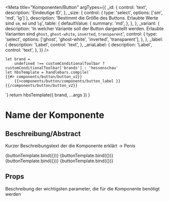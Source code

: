 
<Meta
    title="Komponenten/Button"
    argTypes={{
        _id: {
            control: 'text',
            description: 'Eindeutige ID',
        },
        _size: {
            control: { type: 'select', options: ['sm', 'md', 'lg'] },
            description: 'Bestimmt die Größe des Buttons. Erlaubte Werte sind `sm`, `md` und `lg`',
            table: {
                defaultValue: {
                    summary: 'md',
                },
            },
        },
        _variant: {
            description:
                'In welcher Variante soll der Button dargestellt werden. Erlaubte Varianten sind `ghost`, `ghost-white`, `inverted`, `transparent`',
            control: {
                type: 'select',
                options: ['ghost', 'ghost-white', 'inverted', 'transparent'],
            },
        },
        _label: {
            description: 'Label',
            control: 'text',
        },
        _ariaLabel: {
            description: 'Label',
            control: 'text',
        },
    }}
/>

    let brand =
        undefined !== customConditionalToolbar ? customConditionalToolbar['brands'] : 'hessenschau'
    let hbsTemplate = handlebars.compile(`
    {{#> components/button/button_v2}}
        {{>components/button/components/button_label }}
    {{/components/button/button_v2}}
  `)
    return hbsTemplate({ brand, ...args })
}

# Name der Komponente

## Beschreibung/Abstract

Kurzer Beschreibungstext der die Komponente erklärt -> Penis

<Preview withToolbar>
    <Story
        name="Spielplatz"
        args={{
            _label: 'Button',
            _size: 'sm',
        }}
    >
        {buttonTemplate.bind({})}
    </Story>
    <Story
        name="Button - SM"
        argTypes={{
            _size: {
                control: false,
            },
            _variant: {
                control: false,
            },
        }}
        args={{
            _label: 'Button',
            _size: 'sm',
        }}
    >
        {buttonTemplate.bind({})}
    </Story>
    <Story
        name="Button - MD"
        argTypes={{
            _size: {
                control: false,
            },
            _variant: {
                control: false,
            },
        }}
        args={{
            _label: 'Button',
            _size: 'md',
        }}
    >
        {buttonTemplate.bind({})}
    </Story>
    <Story
        name="Button - LG"
        argTypes={{
            _size: {
                control: false,
            },
            _variant: {
                control: false,
            },
        }}
        args={{
            _label: 'Button',
            _size: 'lg',
        }}
    >
        {buttonTemplate.bind({})}
    </Story>
</Preview>

## Props

Beschreibung der wichtigsten parameter, die für die Komponente benötigt werden
